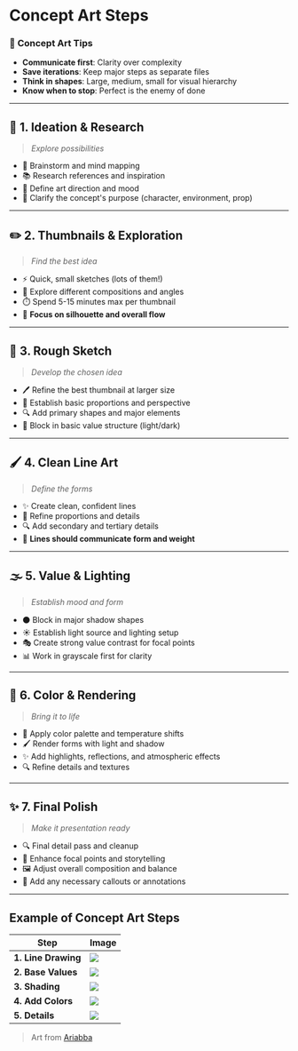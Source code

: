 # Concept Art Steps

### 🎯 **Concept Art Tips**
- **Communicate first**: Clarity over complexity
- **Save iterations**: Keep major steps as separate files
- **Think in shapes**: Large, medium, small for visual hierarchy
- **Know when to stop**: Perfect is the enemy of done

---

## 💭 **1. Ideation & Research**
> *Explore possibilities*

- 🧠 Brainstorm and mind mapping
- 📚 Research references and inspiration
- 📝 Define art direction and mood
- 🎯 Clarify the concept's purpose (character, environment, prop)

---

## ✏️ **2. Thumbnails & Exploration**
> *Find the best idea*

- ⚡ Quick, small sketches (lots of them!)
- 🔄 Explore different compositions and angles
- ⏱️ Spend 5-15 minutes max per thumbnail
- 🎯 **Focus on silhouette and overall flow**

---

## 📐 **3. Rough Sketch**
> *Develop the chosen idea*

- 🖊️ Refine the best thumbnail at larger size
- 📏 Establish basic proportions and perspective
- 🔍 Add primary shapes and major elements
- 🎨 Block in basic value structure (light/dark)

---

## 🖌️ **4. Clean Line Art**
> *Define the forms*

- ✨ Create clean, confident lines
- 📐 Refine proportions and details
- 🔍 Add secondary and tertiary details
- 🎯 **Lines should communicate form and weight**

---

## 🌫️ **5. Value & Lighting**
> *Establish mood and form*

- ⚫ Block in major shadow shapes
- ☀️ Establish light source and lighting setup
- 🎭 Create strong value contrast for focal points
- 📊 Work in grayscale first for clarity

---

## 🎨 **6. Color & Rendering**
> *Bring it to life*

- 🎨 Apply color palette and temperature shifts
- 🖌️ Render forms with light and shadow
- ✨ Add highlights, reflections, and atmospheric effects
- 🔍 Refine details and textures

---

## ✨ **7. Final Polish**
> *Make it presentation ready*

- 🔍 Final detail pass and cleanup
- 🎯 Enhance focal points and storytelling
- 🖼️ Adjust overall composition and balance
- 📝 Add any necessary callouts or annotations

---

## Example of Concept Art Steps
| Step | Image |
|---------|-------|
| **1. Line Drawing** | ![](./assets/1-line-drawing.png) |
| **2. Base Values** | ![](./assets/2-base-values.png) |
| **3. Shading** | ![](./assets/3-shading.png) |
| **4. Add Colors** | ![](./assets/4-add-colors.png) |
| **5. Details** | ![](./assets/5-details.png) |

> Art from [Ariabba](https://www.youtube.com/watch?v=wmpzOHVqBQI&ab_channel=Ariabba)
